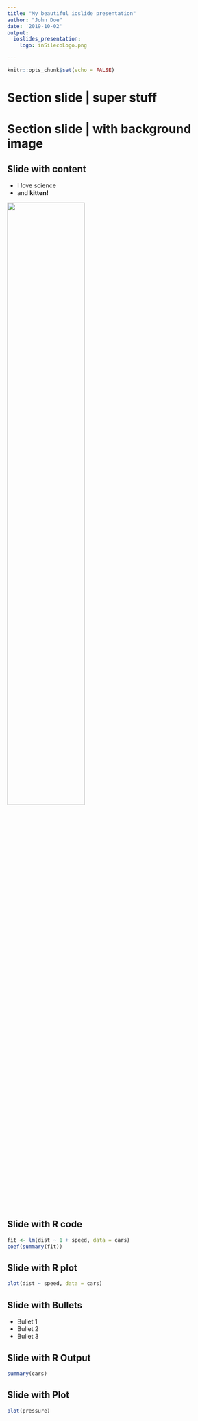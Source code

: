 ```yaml
---
title: "My beautiful ioslide presentation"
author: "John Doe"
date: '2019-10-02'
output: 
  ioslides_presentation:
    logo: inSilecoLogo.png

---
```


```r
knitr::opts_chunk$set(echo = FALSE)
```

# Section slide | super stuff

# Section slide | with background image {data-background=bg_mountain.jpg data-background-size=cover}

## Slide with content

- I love science
- and **kitten!**

![](kitten.jpg){ width=60% }

## Slide with R code

```r
fit <- lm(dist ~ 1 + speed, data = cars)
coef(summary(fit))
```

## Slide with R plot

```r
plot(dist ~ speed, data = cars)
```


## Slide with Bullets

- Bullet 1
- Bullet 2
- Bullet 3

## Slide with R Output

```r
summary(cars)
```

## Slide with Plot

```r
plot(pressure)
```

